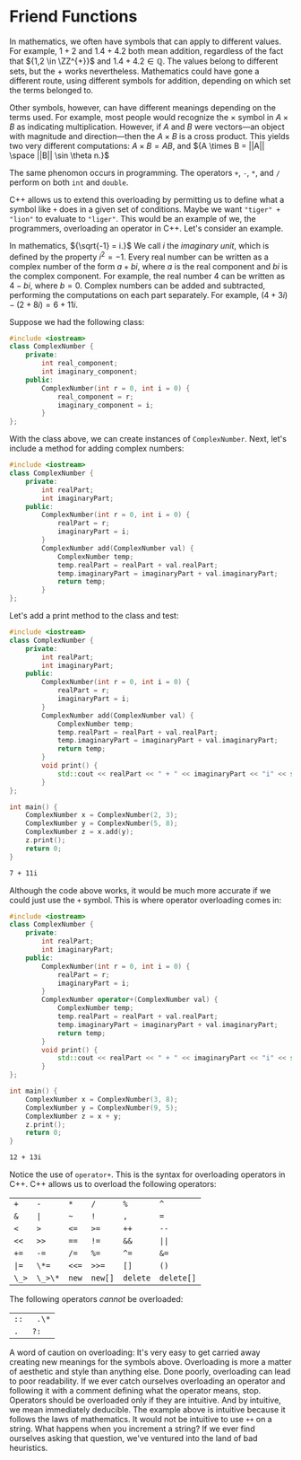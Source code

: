 # Friend Functions

In mathematics, we often have symbols that can apply to different values.
For example, ${1 + 2}$ and ${1.4 + 4.2}$ both mean addition, regardless of
the fact that ${1,2 \in \ZZ^{+}}$ and ${1.4 + 4.2 \in \mathbb{Q}.}$ The
values belong to different sets, but the ${+}$ works nevertheless.
Mathematics could have gone a different route, using different symbols for
addition, depending on which set the terms belonged to.

Other symbols, however, can have different meanings depending on the terms
used. For example, most people would recognize the ${\times}$ symbol in
${A \times B}$ as indicating multiplication. However, if ${A}$ and ${B}$
were vectors—an object with magnitude and direction—then the ${A \times B}$
is a cross product. This yields two very different computations:
${A \times B = AB,}$ and ${A \times B = ||A|| \space ||B|| \sin \theta n.}$

The same phenomon occurs in programming. The operators `+`, `-`, `*`, and
`/` perform on both `int` and `double`.

C++ allows us to extend this overloading by permitting us to define what a
symbol like `+` does in a given set of conditions. Maybe we want
`"tiger" + "lion"` to evaluate to `"liger"`. This would be an example of
we, the programmers, overloading an operator in C++. Let's consider an
example.

In mathematics, ${\sqrt{-1} = i.}$ We call ${i}$ the _imaginary unit_,
which is defined by the property ${i^2 = -1.}$ Every real number can be
written as a complex number of the form ${a + bi,}$ where ${a}$ is the real
component and ${bi}$ is the complex component. For example, the real number
${4}$ can be written as ${4 - bi,}$ where ${b = 0.}$ Complex numbers can be
added and subtracted, performing the computations on each part separately.
For example, ${(4 + 3i) - (2 + 8i) = 6 + 11i.}$

Suppose we had the following class:

```cpp
#include <iostream>
class ComplexNumber {
	private:
		int real_component;
		int imaginary_component;
	public:
		ComplexNumber(int r = 0, int i = 0) {
			real_component = r;
			imaginary_component = i;
		}
};
```

With the class above, we can create instances of `ComplexNumber`. Next,
let's include a method for adding complex numbers:

```cpp
#include <iostream>
class ComplexNumber {
	private:
		int realPart;
		int imaginaryPart;
	public:
		ComplexNumber(int r = 0, int i = 0) {
			realPart = r;
			imaginaryPart = i;
		}
		ComplexNumber add(ComplexNumber val) {
			ComplexNumber temp;
			temp.realPart = realPart + val.realPart;
			temp.imaginaryPart = imaginaryPart + val.imaginaryPart;
			return temp;
		}
};
```

Let's add a print method to the class and test:

```cpp
#include <iostream>
class ComplexNumber {
	private:
		int realPart;
		int imaginaryPart;
	public:
		ComplexNumber(int r = 0, int i = 0) {
			realPart = r;
			imaginaryPart = i;
		}
		ComplexNumber add(ComplexNumber val) {
			ComplexNumber temp;
			temp.realPart = realPart + val.realPart;
			temp.imaginaryPart = imaginaryPart + val.imaginaryPart;
			return temp;
		}
		void print() {
			std::cout << realPart << " + " << imaginaryPart << "i" << std::endl;
		}
};

int main() {
	ComplexNumber x = ComplexNumber(2, 3);
	ComplexNumber y = ComplexNumber(5, 8);
	ComplexNumber z = x.add(y);
	z.print();
	return 0;
}
```

```bash
7 + 11i
```

Although the code above works, it would be much more accurate if we could
just use the `+` symbol. This is where operator overloading comes in:

```cpp
#include <iostream>
class ComplexNumber {
	private:
		int realPart;
		int imaginaryPart;
	public:
		ComplexNumber(int r = 0, int i = 0) {
			realPart = r;
			imaginaryPart = i;
		}
		ComplexNumber operator+(ComplexNumber val) {
			ComplexNumber temp;
			temp.realPart = realPart + val.realPart;
			temp.imaginaryPart = imaginaryPart + val.imaginaryPart;
			return temp;
		}
		void print() {
			std::cout << realPart << " + " << imaginaryPart << "i" << std::endl;
		}
};

int main() {
	ComplexNumber x = ComplexNumber(3, 8);
	ComplexNumber y = ComplexNumber(9, 5);
	ComplexNumber z = x + y;
	z.print();
	return 0;
}
```

```bash
12 + 13i
```

Notice the use of `operator+`. This is the syntax for overloading operators
in C++. C++ allows us to overload the following operators:

|       |         |       |         |          |            |
| ----- | ------- | ----- | ------- | -------- | ---------- |
| `+`   | `-`     | `*`   | `/`     | `%`      | `^`        |
| `&`   | `\|`    | `~`   | `!`     | `,`      | `=`        |
| `<`   | `>`     | `<=`  | `>=`    | `++`     | `--`       |
| `<<`  | `>>`    | `==`  | `!=`    | `&&`     | `\|\|`     |
| `+=`  | `-=`    | `/=`  | `%=`    | `^=`     | `&=`       |
| `\|=` | `\*=`   | `<<=` | `>>=`   | `[]`     | `()`       |
| `\_>` | `\_>\*` | `new` | `new[]` | `delete` | `delete[]` |

The following operators _cannot_ be overloaded:

|      |        |
| ---- | ------ |
| `::` | ` .\*` |
| `.`  | `?:`   |

A word of caution on overloading: It's very easy to get carried away
creating new meanings for the symbols above. Overloading is more a matter
of aesthetic and style than anything else. Done poorly, overloading can
lead to poor readability. If we ever catch ourselves overloading an
operator and following it with a comment defining what the operator means,
stop. Operators should be overloaded only if they are intuitive. And by
intuitive, we mean immediately deducible. The example above is intuitive
because it follows the laws of mathematics. It would not be intuitive to
use `++` on a string. What happens when you increment a string? If we ever
find ourselves asking that question, we've ventured into the land of bad
heuristics.
